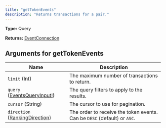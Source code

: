 ```yaml
---
title: "getTokenEvents"
description: "Returns transactions for a pair."
---
```


**Type:** Query

**Returns:** [EventConnection](/api-reference/types/eventconnection)

## Arguments for getTokenEvents

| Name | Description |
|------|-------------|
| `limit` (Int) | The maximum number of transactions to return. |
| `query` ([EventsQueryInput!](/api-reference/types/eventsqueryinput)) | The query filters to apply to the results. |
| `cursor` (String) | The cursor to use for pagination. |
| `direction` ([RankingDirection](/api-reference/types/rankingdirection)) | The order to receive the token events. Can be `DESC` (default) or `ASC`. |

